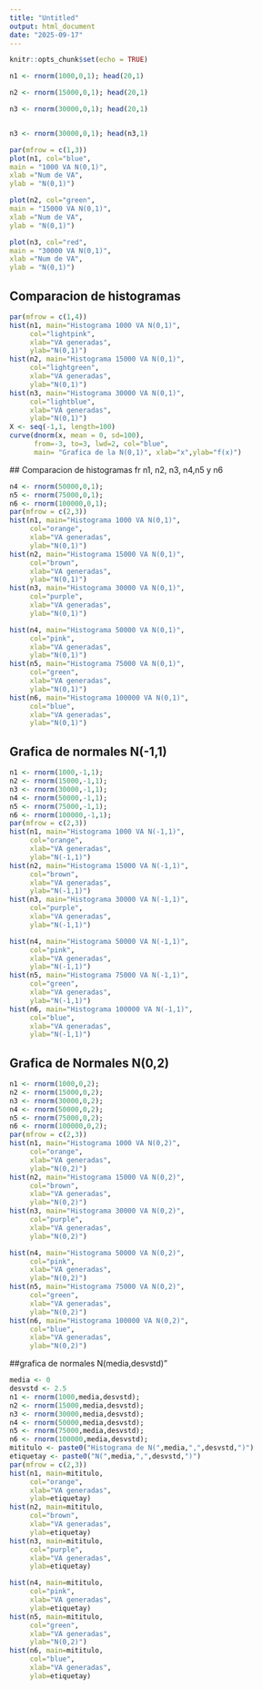 ---
title: "Untitled"
output: html_document
date: "2025-09-17"
---

```{r setup, include=FALSE}
knitr::opts_chunk$set(echo = TRUE)
```


```{r}
n1 <- rnorm(1000,0,1); head(20,1)
```

```{r}
n2 <- rnorm(15000,0,1); head(20,1)
```

```{r}
n3 <- rnorm(30000,0,1); head(20,1)
```

```{r}
```

```{r}
n3 <- rnorm(30000,0,1); head(n3,1)
```

```{r}
par(mfrow = c(1,3))
plot(n1, col="blue",
main = "1000 VA N(0,1)",
xlab ="Num de VA",
ylab = "N(0,1)")

plot(n2, col="green",
main = "15000 VA N(0,1)",
xlab ="Num de VA",
ylab = "N(0,1)")

plot(n3, col="red",
main = "30000 VA N(0,1)",
xlab ="Num de VA",
ylab = "N(0,1)")
```
## Comparacion de histogramas
```{r}
par(mfrow = c(1,4))
hist(n1, main="Histograma 1000 VA N(0,1)",
     col="lightpink",
     xlab="VA generadas",
     ylab="N(0,1)")
hist(n2, main="Histograma 15000 VA N(0,1)",
     col="lightgreen",
     xlab="VA generadas",
     ylab="N(0,1)")
hist(n3, main="Histograma 30000 VA N(0,1)",
     col="lightblue",
     xlab="VA generadas",
     ylab="N(0,1)")
X <- seq(-1,1, length=100)
curve(dnorm(x, mean = 0, sd=100),
      from=-3, to=3, lwd=2, col="blue",
      main= "Grafica de la N(0,1)", xlab="x",ylab="f(x)")
```
 ## Comparacion de histogramas fr n1, n2, n3, n4,n5 y n6
```{r}
n4 <- rnorm(50000,0,1);
n5 <- rnorm(75000,0,1);
n6 <- rnorm(100000,0,1);
par(mfrow = c(2,3))
hist(n1, main="Histograma 1000 VA N(0,1)",
     col="orange",
     xlab="VA generadas",
     ylab="N(0,1)")
hist(n2, main="Histograma 15000 VA N(0,1)",
     col="brown",
     xlab="VA generadas",
     ylab="N(0,1)")
hist(n3, main="Histograma 30000 VA N(0,1)",
     col="purple",
     xlab="VA generadas",
     ylab="N(0,1)")

hist(n4, main="Histograma 50000 VA N(0,1)",
     col="pink",
     xlab="VA generadas",
     ylab="N(0,1)")
hist(n5, main="Histograma 75000 VA N(0,1)",
     col="green",
     xlab="VA generadas",
     ylab="N(0,1)")
hist(n6, main="Histograma 100000 VA N(0,1)",
     col="blue",
     xlab="VA generadas",
     ylab="N(0,1)")
```
## Grafica de normales N(-1,1)


```{r}
n1 <- rnorm(1000,-1,1);
n2 <- rnorm(15000,-1,1);
n3 <- rnorm(30000,-1,1);
n4 <- rnorm(50000,-1,1);
n5 <- rnorm(75000,-1,1);
n6 <- rnorm(100000,-1,1);
par(mfrow = c(2,3))
hist(n1, main="Histograma 1000 VA N(-1,1)",
     col="orange",
     xlab="VA generadas",
     ylab="N(-1,1)")
hist(n2, main="Histograma 15000 VA N(-1,1)",
     col="brown",
     xlab="VA generadas",
     ylab="N(-1,1)")
hist(n3, main="Histograma 30000 VA N(-1,1)",
     col="purple",
     xlab="VA generadas",
     ylab="N(-1,1)")

hist(n4, main="Histograma 50000 VA N(-1,1)",
     col="pink",
     xlab="VA generadas",
     ylab="N(-1,1)")
hist(n5, main="Histograma 75000 VA N(-1,1)",
     col="green",
     xlab="VA generadas",
     ylab="N(-1,1)")
hist(n6, main="Histograma 100000 VA N(-1,1)",
     col="blue",
     xlab="VA generadas",
     ylab="N(-1,1)")
```

## Grafica de Normales N(0,2)
```{r}
n1 <- rnorm(1000,0,2);
n2 <- rnorm(15000,0,2);
n3 <- rnorm(30000,0,2);
n4 <- rnorm(50000,0,2);
n5 <- rnorm(75000,0,2);
n6 <- rnorm(100000,0,2);
par(mfrow = c(2,3))
hist(n1, main="Histograma 1000 VA N(0,2)",
     col="orange",
     xlab="VA generadas",
     ylab="N(0,2)")
hist(n2, main="Histograma 15000 VA N(0,2)",
     col="brown",
     xlab="VA generadas",
     ylab="N(0,2)")
hist(n3, main="Histograma 30000 VA N(0,2)",
     col="purple",
     xlab="VA generadas",
     ylab="N(0,2)")

hist(n4, main="Histograma 50000 VA N(0,2)",
     col="pink",
     xlab="VA generadas",
     ylab="N(0,2)")
hist(n5, main="Histograma 75000 VA N(0,2)",
     col="green",
     xlab="VA generadas",
     ylab="N(0,2)")
hist(n6, main="Histograma 100000 VA N(0,2)",
     col="blue",
     xlab="VA generadas",
     ylab="N(0,2)")
```

##grafica de normales N(media,desvstd)"

```{r}
media <- 0
desvstd <- 2.5
n1 <- rnorm(1000,media,desvstd);
n2 <- rnorm(15000,media,desvstd);
n3 <- rnorm(30000,media,desvstd);
n4 <- rnorm(50000,media,desvstd);
n5 <- rnorm(75000,media,desvstd);
n6 <- rnorm(100000,media,desvstd);
mititulo <- paste0("Histograma de N(",media,",",desvstd,")")
etiquetay <- paste0("N(",media,",",desvstd,")")
par(mfrow = c(2,3))
hist(n1, main=mititulo,
     col="orange",
     xlab="VA generadas",
     ylab=etiquetay)
hist(n2, main=mititulo,
     col="brown",
     xlab="VA generadas",
     ylab=etiquetay)
hist(n3, main=mititulo,
     col="purple",
     xlab="VA generadas",
     ylab=etiquetay)

hist(n4, main=mititulo,
     col="pink",
     xlab="VA generadas",
     ylab=etiquetay)
hist(n5, main=mititulo,
     col="green",
     xlab="VA generadas",
     ylab="N(0,2)")
hist(n6, main=mititulo,
     col="blue",
     xlab="VA generadas",
     ylab=etiquetay)
```